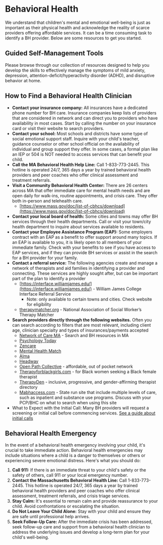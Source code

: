 
# Behavioral Health

We understand that children's mental and emotional well-being is just as important as their physical health and acknowledge the reality of scarce providers offering affordable services. It can be a time consuming task to identify a BH provider. Below are some resources to get you started.

## Guided Self-Management Tools

Please browse through our collection of resources designed to help you develop the skills to effectively manage the symptoms of mild anxiety, depression, attention-deficit/hyperactivity disorder (ADHD), and disruptive behavior at home.

<ResourceGrid>

<Resource
  url="https://files.rothrotterlaster.com/add-checklist.pdf"
  name="ADHD Diagnostic Checklist"
/>

<Resource
  url="https://files.rothrotterlaster.com/behavioral/ADHD-Child.pdf"
  name="ADHD Management - Children 6-12"
/>

<Resource
  url="https://files.rothrotterlaster.com/behavioral/ADHD-Parent of Teen.pdf"
  name="ADHD Management - Parents of Teenagers"
/>

<Resource
  url="https://files.rothrotterlaster.com/behavioral/ADHD-Teen.pdf"
  name="ADHD Management - Teenagers"
/>

<Resource
  url="https://files.rothrotterlaster.com/behavioral/Anxiety-Children.pdf"
  name="Anxiety - Children"
/>

<Resource
  url="https://files.rothrotterlaster.com/behavioral/Anxiety-Parent of Teen.pdf"
  name="Anxiety - Parents of Teenagers"
/>

<Resource
  url="https://files.rothrotterlaster.com/behavioral/Anxiety-Teen.pdf"
  name="Anxiety - Teenagers"
/>

<Resource
  url="https://files.rothrotterlaster.com/behavioral/Depression-Child.pdf"
  name="Depression - Children"
/>

<Resource
  url="https://files.rothrotterlaster.com/behavioral/Depression-Parent of Teen.pdf"
  name="Depression - Parents of Teenagers"
/>

<Resource
  url="https://files.rothrotterlaster.com/behavioral/Depression-Teen.pdf"
  name="Depression - Teenagers"
/>

<Resource
  url="https://files.rothrotterlaster.com/behavioral/Disruptive Behavior.pdf"
  name="Disruptive Behavior"
/>

</ResourceGrid>

## How to Find a Behavioral Health Clinician

- **Contact your insurance company:** All insurances have a dedicated phone number for BH care. Insurance companies keep lists of providers that are considered in network and can direct you to providers who have availability in most cases. Start by calling the number on your insurance card or visit their website to search providers.
- **Contact your school:** Most schools and districts have some type of social emotional support staff. Inquire with your child's teacher, guidance counselor or other school official on the availability of individual and group support they offer. In some cases, a formal plan like an IEP or 504 is NOT needed to access services that can benefit your child.
- **Call the MA Behavioral Health Help Line:** Call 1-833-773-2445. This hotline is operated 24/7, 365 days a year by trained behavioral health providers and peer coaches who offer clinical assessment and treatment referrals.
- **Visit a Community Behavioral Health Center:** There are 26 centers across MA that offer immediate care for mental health needs and are open daily for walk-ins, routine appointments, and crisis care. They offer both in-person and telehealth care.
  - [https://www.mass.gov/doc/list-of-cbhcs/download](https://www.mass.gov/doc/list-of-cbhcs/download)
- **Contact your local board of health:** Some cities and towns may offer BH services through their health departments. Call or visit your town/city health department to inquire about services available to residents.
- **Contact your Employee Assistance Program (EAP):** Some employers contract with an EAP as a benefit to offer support around many topics. If an EAP is available to you, it is likely open to all members of your immediate family. Check with your benefits to see if you have access to EAP services, and if they can provide BH services or assist in the search for a BH provider for your family.
- **Contact a referral service:** The following agencies create and manage a network of therapists and aid families in identifying a provider and connecting. These services are highly sought after, but can be important part of the plan to identify a provider
  - [https://interface.williamjames.edu/](https://interface.williamjames.edu/) - William James College Interface Referral Service
    - Note: only available to certain towns and cities. Check website for eligibility
  - [therapymatcher.org](https://therapymatcher.org) - National Association of Social Worker’s Therapy Matcher
- **Search providers directly through the following websites.** Often you can search according to filters that are most relevant, including client age, clinician specialty and types of insurances/payments accepted
  - [Network of Care MA](https://massachusetts.networkofcare.org/mh/) - Search and BH resources in MA
  - [Psychology Today](https://www.psychologytoday.com/us)
  - [Zencare](https://zencare.co/)
  - [Mental Health Match](https://mentalhealthmatch.com/)
  - [Alma](https://helloalma.com)
  - [Headway](https://headway.co/)
  - [Open Path Collective](https://openpathcollective.org/) - affordable, out of pocket network
  - [Therapyforblackgirls.com](https://Therapyforblackgirls.com) - for Black women seeking a Black female therapist
  - [TherapyDen](https://Therapyden.com) - inclusive, progressive, and gender-affirming therapist directory
  - [Mabhaccess.com](https://www.mabhaccess.com/) - State run site that include multiple levels of care, such as inpatient and substance use programs. Discuss with your PCP/BHC on what to search when using this site
- What to Expect with the Initial Call: Many BH providers will request a screening or initial call before commencing services. [See a guide about initial calls](https://blog.zencare.co/what-to-expect-on-an-initial-call-with-a-therapist/)

## Behavioral Health Emergency

In the event of a behavioral health emergency involving your child, it's crucial to take immediate action. Behavioral health emergencies may include situations where a child is a danger to themselves or others or experiencing severe emotional distress. Here's what you should do:

1. **Call 911:** If there is an immediate threat to your child's safety or the safety of others, call 911 or your local emergency number.
2. **Contact the Massachusetts Behavioral Health Line:** Call 1-833-773-2445. This hotline is operated 24/7, 365 days a year by trained behavioral health providers and peer coaches who offer clinical assessment, treatment referrals, and crisis triage services.
3. **Stay Calm:** It's essential to remain calm and provide reassurance to your child. Avoid confrontations or escalating the situation.
4. **Do Not Leave Your Child Alone:** Stay with your child and ensure they are safe until professional help arrives.
5. **Seek Follow-Up Care:** After the immediate crisis has been addressed, seek follow-up care and support from a behavioral health clinician to address the underlying issues and develop a long-term plan for your child's well-being.
